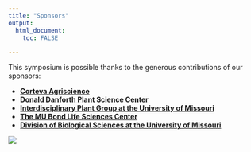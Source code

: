 ```yaml
---
title: "Sponsors"
output: 
  html_document:
    toc: FALSE

---
```


This symposium is possible thanks to the generous contributions of our sponsors:

- [**Corteva Agriscience**](https://www.corteva.com/)
- [**Donald Danforth Plant Science Center**](https://www.danforthcenter.org/)
- [**Interdisciplinary Plant Group at the University of Missouri**](https://ipg.missouri.edu/)
- [**The MU Bond Life Sciences Center**](https://bondlsc.missouri.edu/)
- [**Division of Biological Sciences at the University of Missouri**](https://biology.missouri.edu/)

![](../figs25/sponsors2025.png)